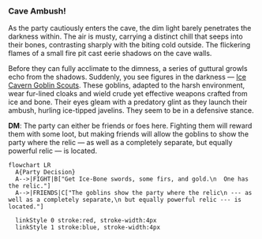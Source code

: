 ### Cave Ambush!

As the party cautiously enters the cave, the dim light barely penetrates the darkness within. The air is musty, carrying a distinct chill that seeps into their bones, contrasting sharply with the biting cold outside. The flickering flames of a small fire pit cast eerie shadows on the cave walls.

Before they can fully acclimate to the dimness, a series of guttural growls echo from the shadows. Suddenly, you see figures in the darkness --- [Ice Cavern Goblin Scouts](#monster-goblin-scout).  These goblins, adapted to the harsh environment, wear fur-lined cloaks and wield crude yet effective weapons crafted from ice and bone. Their eyes gleam with a predatory glint as they launch their ambush, hurling ice-tipped javelins.  They seem to be in a defensive stance.

:::{.callout-note}
**DM**: The party can either be friends or foes here.  Fighting them will reward them with some loot, but making friends will allow the goblins to show the party where the relic --- as well as a completely separate, but equally powerful relic --- is located.

:::

```mermaid
flowchart LR
  A{Party Decision}
  A-->|FIGHT|B["Get Ice-Bone swords, some firs, and gold.\n  One has the relic."]
  A-->|FRIENDS|C["The goblins show the party where the relic\n --- as well as a completely separate,\n but equally powerful relic --- is located."]

  linkStyle 0 stroke:red, stroke-width:4px
  linkStyle 1 stroke:blue, stroke-width:4px
```